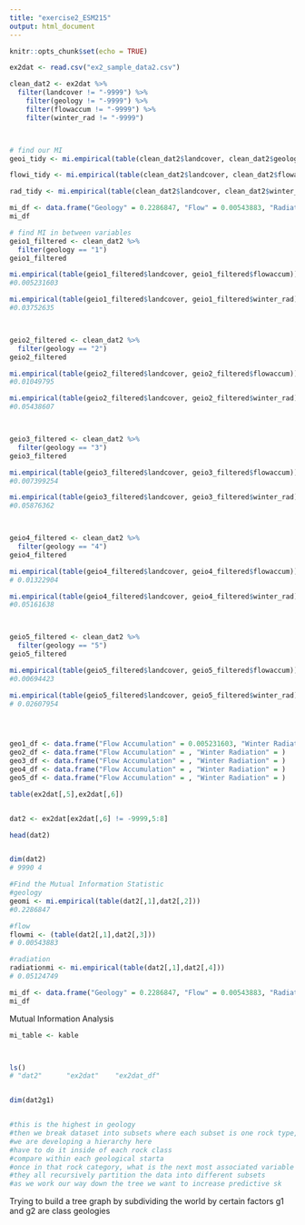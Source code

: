 ```yaml
---
title: "exercise2_ESM215"
output: html_document
---
```


```r
knitr::opts_chunk$set(echo = TRUE)
```

```r
ex2dat <- read.csv("ex2_sample_data2.csv")

clean_dat2 <- ex2dat %>% 
  filter(landcover != "-9999") %>% 
    filter(geology != "-9999") %>% 
    filter(flowaccum != "-9999") %>% 
    filter(winter_rad != "-9999")



# find our MI
geoi_tidy <- mi.empirical(table(clean_dat2$landcover, clean_dat2$geology))

flowi_tidy <- mi.empirical(table(clean_dat2$landcover, clean_dat2$flowaccum))

rad_tidy <- mi.empirical(table(clean_dat2$landcover, clean_dat2$winter_rad))

mi_df <- data.frame("Geology" = 0.2286847, "Flow" = 0.00543883, "Radiation" = 0.05124749)
mi_df

# find MI in between variables 
geio1_filtered <- clean_dat2 %>% 
  filter(geology == "1")
geio1_filtered

mi.empirical(table(geio1_filtered$landcover, geio1_filtered$flowaccum))
#0.005231603

mi.empirical(table(geio1_filtered$landcover, geio1_filtered$winter_rad))
#0.03752635



geio2_filtered <- clean_dat2 %>% 
  filter(geology == "2")
geio2_filtered

mi.empirical(table(geio2_filtered$landcover, geio2_filtered$flowaccum))
#0.01049795

mi.empirical(table(geio2_filtered$landcover, geio2_filtered$winter_rad))
#0.05438607



geio3_filtered <- clean_dat2 %>% 
  filter(geology == "3")
geio3_filtered

mi.empirical(table(geio3_filtered$landcover, geio3_filtered$flowaccum))
#0.007399254

mi.empirical(table(geio3_filtered$landcover, geio3_filtered$winter_rad))
#0.05876362



geio4_filtered <- clean_dat2 %>% 
  filter(geology == "4")
geio4_filtered

mi.empirical(table(geio4_filtered$landcover, geio4_filtered$flowaccum))
# 0.01322904

mi.empirical(table(geio4_filtered$landcover, geio4_filtered$winter_rad))
#0.05161638



geio5_filtered <- clean_dat2 %>% 
  filter(geology == "5")
geio5_filtered

mi.empirical(table(geio5_filtered$landcover, geio5_filtered$flowaccum))
#0.00694423

mi.empirical(table(geio5_filtered$landcover, geio5_filtered$winter_rad))
# 0.02607954




geo1_df <- data.frame("Flow Accumulation" = 0.005231603, "Winter Radiation" = )
geo2_df <- data.frame("Flow Accumulation" = , "Winter Radiation" = )
geo3_df <- data.frame("Flow Accumulation" = , "Winter Radiation" = )
geo4_df <- data.frame("Flow Accumulation" = , "Winter Radiation" = )
geo5_df <- data.frame("Flow Accumulation" = , "Winter Radiation" = )

table(ex2dat[,5],ex2dat[,6])


dat2 <- ex2dat[ex2dat[,6] != -9999,5:8]

head(dat2)


dim(dat2)
# 9990 4

#Find the Mutual Information Statistic
#geology
geomi <- mi.empirical(table(dat2[,1],dat2[,2]))
#0.2286847

#flow
flowmi <- (table(dat2[,1],dat2[,3]))
# 0.00543883

#radiation
radiationmi <- mi.empirical(table(dat2[,1],dat2[,4]))
# 0.05124749

mi_df <- data.frame("Geology" = 0.2286847, "Flow" = 0.00543883, "Radiation" = 0.05124749)
mi_df

```

Mutual Information Analysis
```r
mi_table <- kable




```

```r
ls()
# "dat2"      "ex2dat"    "ex2dat_df"


dim(dat2g1)


#this is the highest in geology
#then we break dataset into subsets where each subset is one rock type, geology I, II, III
#we are developing a hierarchy here
#have to do it inside of each rock class
#compare within each geological starta
#once in that rock category, what is the next most associated variable to land cover
#they all recursively partition the data into different subsets
#as we work our way down the tree we want to increase predictive sk
```
Trying to build a tree graph by subdividing the world by certain factors 
g1 and g2 are class geologies
